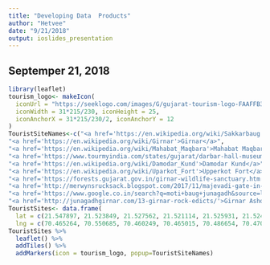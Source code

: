 ```yaml
---
title: "Developing Data  Products"
author: "Hetvee"
date: "9/21/2018"
output: ioslides_presentation
---
```



## Septemper 21, 2018
  
```r
library(leaflet)
tourism_logo<- makeIcon(
  iconUrl = "https://seeklogo.com/images/G/gujarat-tourism-logo-FAAFFB32AE-seeklogo.com.png",
  iconWidth = 31*215/230, iconHeight = 25,
  iconAnchorX = 31*215/230/2, iconAnchorY = 12
)
TouristSiteNames<-c("<a href='https://en.wikipedia.org/wiki/Sakkarbaug Zoological Garden/'>Sakkarbaug Zoological Garden</a>",
"<a href='https://en.wikipedia.org/wiki/Girnar'>Girnar</a>",
"<a href='https://en.wikipedia.org/wiki/Mahabat_Maqbara'>Mahabat Maqbara</a>",
"<a href='https://www.tourmyindia.com/states/gujarat/darbar-hall-museum.html'>Darbar Hall Museum</a>",
"<a href='https://en.wikipedia.org/wiki/Damodar_Kund'>Damodar Kund</a>",
"<a href='https://en.wikipedia.org/wiki/Uparkot_Fort'>Upperkot Fort</a>",
"<a href='https://forests.gujarat.gov.in/girnar-wildlife-sanctuary.htm'>Girnar Wildlife Sanctuary</a>",
"<a href='http://merwynsrucksack.blogspot.com/2017/11/majevadi-gate-in-junagadh-in-gujarat.html'>Majevadi Gate</a>",
"<a href='https://www.google.co.in/search?q=moti+baug+junagadh&source=lnms&tbm=isch&sa=X&ved=0ahUKEwjWvMCRmMzdAhWIvY8KHR_gD6EQ_AUIDygC&biw=1261&bih=619#imgrc=Jwa4JKXTD040vM:'>Moti Baugh</a>",
"<a href='http://junagadhgirnar.com/13-girnar-rock-edicts/'>Girnar Ashokan Rock Edict</a>")
TouristSites<- data.frame(
  lat = c(21.547897, 21.523849, 21.527562, 21.521114, 21.525931, 21.524907, 21.509304, 21.535842, 21.508852, 21.525425),
  lng = c(70.465264, 70.550685, 70.460249, 70.465015, 70.486654, 70.470042, 70.526060, 70.459865, 70.451312, 70.479532))
TouristSites %>% 
  leaflet() %>%
  addTiles() %>%
  addMarkers(icon = tourism_logo, popup=TouristSiteNames)
```



